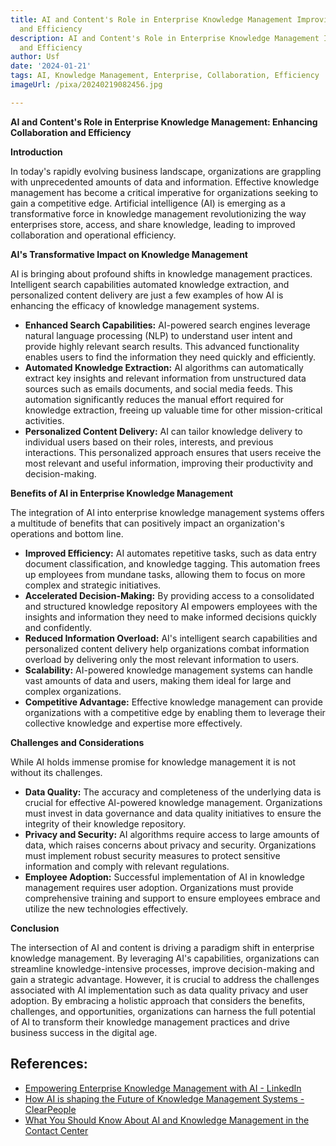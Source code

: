 ```yaml
---
title: AI and Content's Role in Enterprise Knowledge Management Improving Collaboration
  and Efficiency
description: AI and Content's Role in Enterprise Knowledge Management Improving Collaboration
  and Efficiency
author: Usf
date: '2024-01-21'
tags: AI, Knowledge Management, Enterprise, Collaboration, Efficiency
imageUrl: /pixa/20240219082456.jpg

---
```

**AI and Content's Role in Enterprise Knowledge Management:  Enhancing Collaboration and Efficiency**

**Introduction**

In today's rapidly evolving business landscape, organizations are grappling with unprecedented  amounts of data  and information. Effective knowledge management has become  a  critical imperative for  organizations seeking to gain a competitive edge.  Artificial intelligence (AI)  is emerging as a transformative force in knowledge management revolutionizing  the way enterprises store, access, and share knowledge, leading to improved collaboration and operational efficiency.

**AI's Transformative Impact on Knowledge Management**

AI is bringing about profound shifts in  knowledge management practices. Intelligent search capabilities automated knowledge extraction, and personalized content delivery  are just a few  examples of how AI is enhancing the  efficacy of knowledge management systems.

* **Enhanced Search Capabilities:** AI-powered search engines leverage natural language processing (NLP) to understand user intent and provide highly relevant search results. This advanced functionality enables users to find the information they need quickly and efficiently.
* **Automated  Knowledge Extraction:**  AI algorithms can automatically extract key insights and relevant information  from unstructured data sources such as emails documents, and social media feeds.  This automation significantly reduces the manual effort required for knowledge extraction,  freeing up valuable time for other  mission-critical activities.
* **Personalized Content Delivery:** AI can tailor  knowledge delivery  to individual users based on  their roles, interests, and previous interactions. This personalized approach  ensures that users receive the  most relevant and useful  information,  improving  their productivity and decision-making.

**Benefits of AI in Enterprise Knowledge Management**

The integration of AI  into enterprise knowledge  management systems offers a multitude of benefits that can positively impact  an organization's operations and bottom line.

* **Improved Efficiency:** AI automates repetitive tasks, such as data entry document classification, and knowledge tagging. This automation frees up employees from mundane tasks,  allowing them  to focus on more complex and strategic initiatives.
* **Accelerated Decision-Making:**  By providing access to a consolidated and structured  knowledge repository  AI empowers employees with the insights  and information they need to make informed decisions quickly and confidently.
* **Reduced Information  Overload:** AI's intelligent search capabilities and personalized content delivery help organizations combat information overload by delivering only the  most relevant information to users.
* **Scalability:** AI-powered  knowledge management systems can handle vast  amounts of data and users, making them ideal for large  and complex organizations.
* **Competitive Advantage:** Effective  knowledge management can provide organizations with a competitive edge by enabling them to leverage their collective knowledge and expertise more effectively.

**Challenges and Considerations**

While AI  holds immense  promise for knowledge management it is not without its challenges.

* **Data Quality:** The accuracy and  completeness of the underlying data is crucial for effective  AI-powered knowledge management. Organizations must invest in data governance and data quality initiatives to ensure the integrity of their knowledge repository.
*  **Privacy and Security:** AI algorithms require  access  to  large  amounts of  data, which raises concerns about privacy and security. Organizations must implement robust security measures to protect sensitive information and comply with relevant regulations.
* **Employee Adoption:** Successful implementation  of AI in knowledge management requires user adoption. Organizations must provide comprehensive training and support to ensure employees embrace and utilize the new  technologies effectively.

**Conclusion**

The intersection of AI and content is driving a paradigm shift in enterprise knowledge  management. By leveraging AI's capabilities, organizations can streamline knowledge-intensive processes, improve decision-making and gain a strategic  advantage. However, it is crucial to address the challenges associated with  AI implementation such as data quality privacy and user adoption. By embracing a holistic approach that considers the benefits, challenges, and opportunities, organizations can harness the full potential of AI to transform their knowledge management practices and  drive business success in the digital age.

## References:
- [Empowering Enterprise Knowledge Management with AI - LinkedIn](https://www.linkedin.com/pulse/empowering-enterprise-knowledge-management-ai-sinequa?trk=article-ssr-frontend-pulse_more-articles_related-content-card)
- [How AI is shaping the Future of Knowledge Management Systems - ClearPeople](https://www.clearpeople.com/blog/ai-future-knowledge-management-systems)
- [What You Should Know About AI and Knowledge Management in the Contact Center](https://www.nojitter.com/contact-center-customer-experience/what-you-should-know-about-ai-and-knowledge-management-contact)
